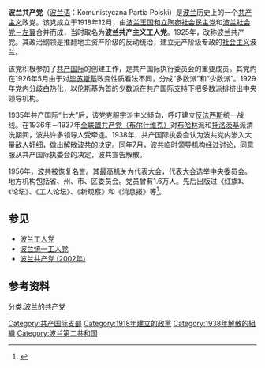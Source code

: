 {{otheruse|波兰共产党 (消歧义)}}
{{共产党}}
'''波兰共产党'''（[[波兰语|波兰语]]：Komunistyczna Partia Polski）是[[波兰|波兰]]历史上的一个[[共产主义|共产主义]]政党。该党成立于1918年12月，由[[波兰王国和立陶宛社会民主党|波兰王国和立陶宛社会民主党]]和[[波兰社会党－左翼|波兰社会党－左翼]]合并而成，当时取名为'''波兰共产主义工人党'''。1925年，改称波兰共产党。其政治纲领是推翻地主资产阶级的反动统治，建立无产阶级专政的[[社会主义|社会主义]]波兰。

该党积极参加了[[共产国际|共产国际]]的创建工作，是共产国际执行委员会的重要成员。其党内在1926年5月由于对[[毕苏斯基|毕苏斯基]]政变性质看法不同，分成“多数派”和“少数派”。1929年党内分歧白热化，以伦斯基为首的少数派在共产国际支持下把多数派排挤出中央领导机构。

1935年共产国际“七大”后，该党克服宗派主义倾向，呼吁建立[[反法西斯|反法西斯]]统一战线。在1936年－1937年[[全联盟共产党（布尔什维克）|全联盟共产党（布尔什维克）]]对[[布哈林|布哈林]]派和[[托洛茨基|托洛茨基]]派清洗期间，波共许多领导人受牵连。1938年，共产国际执委会认为波共党内渗入大量敌人奸细，做出解散波共的决定。同年7月，波共临时领导机构经过讨论，同意服从共产国际执委会的决定，波共宣告解散。

1956年，波共被恢复名誉。其最高机关为代表大会，代表大会选举中央委员会。地方机构包括省、州、市、区委员会。党员曾有1.6万人。先后出版过《红旗》、《论坛》、《工人论坛》、《新观察》和《消息报》等<ref>{{cite book |author=[[中共中央对外联络部|中共中央对外联络部]]《各国共产党总览》编辑委员会 |title= 各国共产党总览 |publisher= 当代世界出版社  |date=2000年1月 |isbn= 7-80115-132-1 }}</ref>。

==参见==
*[[波兰工人党|波兰工人党]]
*[[波兰统一工人党|波兰统一工人党]]
*[[波兰共产党_(2002年)|波兰共产党 (2002年)]]

==参考资料==
{{reflist}}

[[分类:波兰的共产党|分类:波兰的共产党]]
[[Category:共产国际支部|Category:共产国际支部]]
[[Category:1918年建立的政黨|Category:1918年建立的政黨]]
[[Category:1938年解散的組織|Category:1938年解散的組織]]
[[Category:波兰第二共和国|Category:波兰第二共和国]]